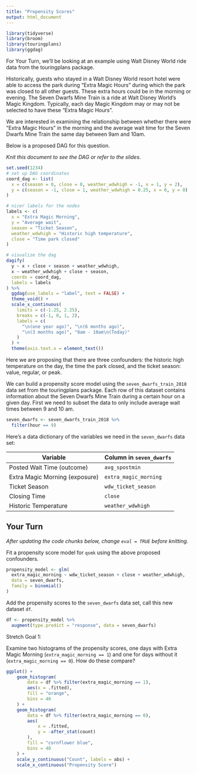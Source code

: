 ```yaml
---
title: "Propensity Scores"
output: html_document
---
```


```r
library(tidyverse)
library(broom)
library(touringplans)
library(ggdag)
```

For Your Turn, we'll be looking at an example using Walt Disney World ride data from the touringplans package.

Historically, guests who stayed in a Walt Disney World resort hotel were able to access the park during "Extra Magic Hours" during which the park was closed to all other guests.
These extra hours could be in the morning or evening.
The Seven Dwarfs Mine Train is a ride at Walt Disney World's Magic Kingdom. Typically, each day Magic Kingdom may or may not be selected to have these "Extra Magic Hours".

We are interested in examining the relationship between whether there were "Extra Magic Hours" in the morning and the average wait time for the Seven Dwarfs Mine Train the same day between 9am and 10am.

Below is a proposed DAG for this question.

*Knit this document to see the DAG or refer to the slides*.

```r
set.seed(1234)
# set up DAG coordinates
coord_dag <- list(
  x = c(season = 0, close = 0, weather_wdwhigh = -1, x = 1, y = 2),
  y = c(season = -1, close = 1, weather_wdwhigh = 0.25, x = 0, y = 0)
)

# nicer labels for the nodes
labels <- c(
  x = "Extra Magic Morning",
  y = "Average wait",
  season = "Ticket Season",
  weather_wdwhigh = "Historic high temperature",
  close = "Time park closed"
)

# visualize the dag
dagify(
  y ~ x + close + season + weather_wdwhigh,
  x ~ weather_wdwhigh + close + season,
  coords = coord_dag,
  labels = labels
) %>%
  ggdag(use_labels = "label", text = FALSE) +
  theme_void() +
  scale_x_continuous(
    limits = c(-1.25, 2.25), 
    breaks = c(-1, 0, 1, 2), 
    labels = c(
      "\n(one year ago)", "\n(6 months ago)",
      "\n(3 months ago)", "9am - 10am\n(Today)"
    )
  ) +
  theme(axis.text.x = element_text())
```

Here we are proposing that there are three confounders: the historic high temperature on the day, the time the park closed, and the ticket season: value, regular, or peak.

We can build a propensity score model using the `seven_dwarfs_train_2018` data set from the touringplans package.
Each row of this dataset contains information about the Seven Dwarfs Mine Train during a certain hour on a given day.
First we need to subset the data to only include average wait times between 9 and 10 am.

```r
seven_dwarfs <- seven_dwarfs_train_2018 %>%
  filter(hour == 9)
```

Here's a data dictionary of the variables we need in the `seven_dwarfs` data set:

| Variable                       | Column in `seven_dwarfs` |
|--------------------------------|--------------------------|
| Posted Wait Time (outcome)     | `avg_spostmin`           |
| Extra Magic Morning (exposure) | `extra_magic_morning`    |
| Ticket Season                  | `wdw_ticket_season`      |
| Closing Time                   | `close`                  |
| Historic Temperature           | `weather_wdwhigh`        |

## Your Turn

_After updating the code chunks below, change `eval = TRUE` before knitting._

Fit a propensity score model for `qsmk` using the above proposed confounders.

```r
propensity_model <- glm(
  extra_magic_morning ~ wdw_ticket_season + close + weather_wdwhigh,
  data = seven_dwarfs,
  family = binomial()
)
```

Add the propensity scores to the `seven_dwarfs` data set, call this new dataset `df`.

```r
df <- propensity_model %>%
  augment(type.predict = "response", data = seven_dwarfs)
```


Stretch Goal 1: 

Examine two histograms of the propensity scores, one days with Extra Magic Morning (`extra_magic_morning == 1`) and one for days without it (`extra_magic_morning == 0`).
How do these compare?

```r
ggplot() +
    geom_histogram(
        data = df %>% filter(extra_magic_morning == 1),
        aes(x = .fitted),
        fill = "orange",
        bins = 40
    ) +
    geom_histogram(
        data = df %>% filter(extra_magic_morning == 0),
        aes(
            x = .fitted,
            y = -after_stat(count)
        ),
        fill = "cornflower blue",
        bins = 40
    ) +
    scale_y_continuous("Count", labels = abs) +
    scale_x_continuous("Propensity Score")
```

